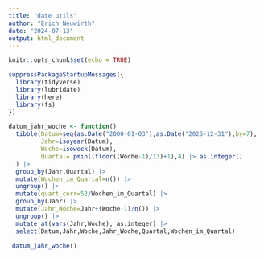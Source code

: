 ```yaml
---
title: "date utils"
author: "Erich Neuwirth"
date: "2024-07-13"
output: html_document
---
```


```r
knitr::opts_chunk$set(echo = TRUE)
```


```r
suppressPackageStartupMessages({
  library(tidyverse)
  library(lubridate)
  library(here)
  library(fs)
})
```

```r
datum_jahr_woche <- function()
  tibble(Datum=seq(as.Date("2000-01-03"),as.Date("2025-12-31"),by=7),
         Jahr=isoyear(Datum),
         Woche=isoweek(Datum),
         Quartal= pmin((floor((Woche-1)/13)+1),4) |> as.integer()
  ) |>
  group_by(Jahr,Quartal) |>
  mutate(Wochen_im_Quartal=n()) |>
  ungroup() |>
  mutate(quart_corr=52/Wochen_im_Quartal) |>
  group_by(Jahr) |>
  mutate(Jahr_Woche=Jahr+(Woche-1)/n()) |>
  ungroup() |>
  mutate_at(vars(Jahr,Woche), as.integer) |>
  select(Datum,Jahr,Woche,Jahr_Woche,Quartal,Wochen_im_Quartal)
```

```r
 datum_jahr_woche() 
```

